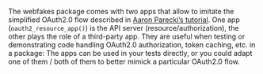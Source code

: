 The webfakes package comes with two apps that
allow to imitate the simplified OAuth2.0 flow described in
[Aaron Parecki's tutorial](https://aaronparecki.com/oauth-2-simplified/).
One app (`oauth2_resource_app()`) is the API server (resource/authorization),
the other plays the role of a third-party app.
They are useful when testing or demonstrating code handling OAuth2.0
authorization, token caching, etc. in a package:
The apps can be used in your tests directly,
or you could adapt one of them / both of them to better mimick a particular
OAuth2.0 flow.
